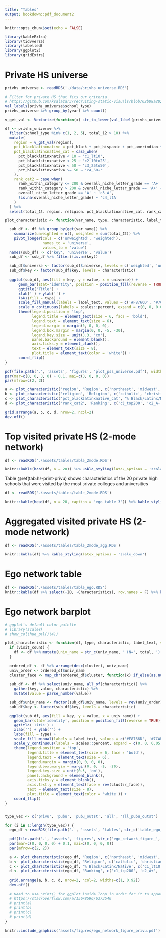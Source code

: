 ```yaml
---
title: "Tables"
output: bookdown::pdf_document2
---
```


```r
knitr::opts_chunk$set(echo = FALSE)

library(kableExtra)
library(tidyverse)
library(labelled)
library(ggplot2)
library(gridExtra)
```

# Private HS universe

```r
privhs_universe <- readRDS('./data/privhs_universe.RDS')

# Filter for private HS that fits our criteria
# https://github.com/ksalazar3/recruiting-static-visuals/blob/62b08a202ca7c93433a91d7e72e6c0e93ac6eb5b/sql/update_imported_hs_data.sql#L52-L56
val_labels(privhs_universe$school_type)
privhs_universe %>% group_by(year) %>% count()

v_get_val <- Vectorize(function(x) str_to_lower(val_label(privhs_universe$region, x)))

df <- privhs_universe %>%
  filter(school_type %in% c(1, 2, 5), total_12 > 10) %>% 
  mutate(
    region = v_get_val(region),
    pct_blacklatinxnative = pct_black + pct_hispanic + pct_amerindian + pct_nativehawaii,
    pct_blacklatinxnative_cat = case_when(
      pct_blacklatinxnative < 10 ~ 'c1_lt10',
      pct_blacklatinxnative < 25 ~ 'c2_10to25',
      pct_blacklatinxnative < 50 ~ 'c3_25to50',
      pct_blacklatinxnative >= 50 ~ 'c4_50+'
    ),
    rank_cat2 = case_when(
      rank_within_category <= 200 & overall_niche_letter_grade == 'A+' ~ 'c1_top200',
      rank_within_category > 200 & overall_niche_letter_grade == 'A+' ~ 'c2_A+',
      overall_niche_letter_grade == 'A' ~ 'c3_A',
      !is.na(overall_niche_letter_grade) ~ 'c4_ltA'
    ) 
  ) %>% 
  select(total_12, region, religion, pct_blacklatinxnative_cat, rank_cat2)

plot_characteristic <- function(var_name, type, characteristic, label_text) {

  sub_df <- df %>% group_by(get(var_name)) %>% 
    summarize(unweighted = n(), weighted = sum(total_12)) %>% 
    pivot_longer(cols = c('unweighted', 'weighted'),
                 names_to = 'universe',
                 values_to = 'value')
  names(sub_df) <- c('key', 'universe', 'value')
  sub_df <- sub_df %>% filter(!is.na(key))
  
  sub_df$universe <- factor(sub_df$universe, levels = c('weighted', 'unweighted'))
  sub_df$key <- factor(sub_df$key, levels = characteristic)
  
  ggplot(sub_df, aes(fill = key, y = value, x = universe)) + 
      geom_bar(stat='identity', position = position_fill(reverse = TRUE), width = 0.7) +
      ggtitle('Title') +
      xlab('') + ylab('') +
      labs(fill = type) +
      scale_fill_manual(labels = label_text, values = c('#F8766D', '#7CAE00', '#00BFC4', '#C77CFF')) +
      scale_y_continuous(labels = scales::percent, expand = c(0, 0, 0.05, 0)) +
      theme(legend.position = 'top',
            legend.title = element_text(size = 6, face = 'bold'),
            legend.text = element_text(size = 6),
            legend.margin = margin(0, 0, 0, 0),
            legend.box.margin = margin(0, 0, -5, -30),
            legend.key.size = unit(0.3, 'cm'),
            panel.background = element_blank(),
            axis.ticks.y = element_blank(),
            text = element_text(size = 8),
            plot.title = element_text(color = 'white')) +
      coord_flip()
}

pdf(file.path('.', 'assets', 'figures', 'plot_pss_universe.pdf'), width = 8, height = 4)
par(mar=c(0, 0, 0, 0) + 0.1, mai=c(0, 0, 0, 0))
par(mfrow=c(2, 2))

a <- plot_characteristic('region', 'Region', c('northeast', 'midwest', 'south', 'west'), c('Northeast', 'Midwest', 'South', 'West'))
b <- plot_characteristic('religion', 'Religion', c('catholic', 'christian', 'other', 'nonsectarian'), c('Catholic', 'Christian', 'Other religion', 'Nonsectarian'))
c <- plot_characteristic('pct_blacklatinxnative_cat', '% Black/Latinx/Native', c('c1_lt10', 'c2_10to25', 'c3_25to50', 'c4_50+'), c('<10%', '10-25%', '25-50%', '50%+'))
d <- plot_characteristic('rank_cat2', 'Ranking', c('c1_top200', 'c2_A+', 'c3_A', 'c4_ltA'), c('Top 200 A+', 'Other A+', 'A', 'Less than A'))

grid.arrange(a, b, c, d, nrow=2, ncol=2)
dev.off()
```


# Top visited private HS (2-mode network)

```r
df <- readRDS('./assets/tables/table_2mode.RDS')

knitr::kable(head(df, n = 20)) %>% kable_styling(latex_options = 'scale_down')
```

Table \@ref(tab:hs-print-privu) shows characteristics of the 20 private high schools that were visited by the most private colleges and universities

```r
df <- readRDS('./assets/tables/table_2mode.RDS')

knitr::kable(head(df, n = 20, caption = 'ego table 3')) %>% kable_styling(latex_options = 'scale_down')
```

# Aggregated visited private HS (2-mode network)

```r
df <- readRDS('./assets/tables/table_2mode_agg.RDS')

knitr::kable(df) %>% kable_styling(latex_options = 'scale_down')
```

# Ego network table

```r
df <- readRDS('./assets/tables/table_ego.RDS')
knitr::kable(df %>% select(-ID, -Characteristics), row.names = F) %>% kable_styling(latex_options = 'scale_down')
```

# Ego network barplot

\newpage

```r
# ggplot's default color palette
# library(scales)
# show_col(hue_pal()(4))

plot_characteristic <- function(df, type, characteristic, label_text, visit_count = FALSE) {
  if (visit_count) {
    df <- df %>% mutate(univ_name = str_c(univ_name, ' (N=', total, ')'))
  }
  
  ordered_df <- df %>% arrange(desc(cluster), univ_name)
  univ_order <- ordered_df$univ_name
  cluster_face <- map_chr(ordered_df$cluster, function(x) if_else(as.numeric(x) %% 2 == 0, 'bold', 'plain'))
  
  sub_df <- df %>% select(univ_name, all_of(characteristic)) %>%
    gather(key, value, characteristic) %>%
    mutate(value = parse_number(value))

  sub_df$univ_name <- factor(sub_df$univ_name, levels = rev(univ_order))
  sub_df$key <- factor(sub_df$key, levels = characteristic)

  ggplot(sub_df, aes(fill = key, y = value, x = univ_name)) + 
    geom_bar(stat='identity', position = position_fill(reverse = TRUE)) +
    ggtitle('Title') +
    xlab('') + ylab('') +
    labs(fill = type) +
    scale_fill_manual(labels = label_text, values = c('#F8766D', '#7CAE00', '#00BFC4', '#C77CFF')) +
    scale_y_continuous(labels = scales::percent, expand = c(0, 0, 0.05, 0)) +
    theme(legend.position = 'top',
          legend.title = element_text(size = 6, face = 'bold'),
          legend.text = element_text(size = 6),
          legend.margin = margin(0, 0, 0, 0),
          legend.box.margin = margin(0, 0, -5, -30),
          legend.key.size = unit(0.3, 'cm'),
          panel.background = element_blank(),
          axis.ticks.y = element_blank(),
          axis.text.y = element_text(face = rev(cluster_face)),
          text = element_text(size = 8),
          plot.title = element_text(color = 'white')) +
    coord_flip()
}


type_vec <- c('privu', 'pubu', 'pubu_outst', 'all', 'all_pubu_outst')

for (i in 1:length(type_vec)) {
  ego_df <-readRDS(file.path('.', 'assets', 'tables', str_c('table_ego_', type_vec[i], '.RDS')))

  pdf(file.path('.', 'assets', 'figures', str_c('ego_network_figure_', type_vec[i], '.pdf')))
  par(mar=c(0, 0, 0, 0) + 0.1, mai=c(0, 0, 0, 0))
  par(mfrow=c(2, 2))
  
  a <- plot_characteristic(ego_df, 'Region', c('northeast', 'midwest', 'south', 'west'), c('Northeast', 'Midwest', 'South', 'West'), visit_count = TRUE)
  b <- plot_characteristic(ego_df, 'Religion', c('catholic', 'christian', 'other', 'nonsectarian'), c('Catholic', 'Christian', 'Other religion', 'Nonsectarian'))
  c <- plot_characteristic(ego_df, '% Black/Latinx/Native', c('c1_lt10', 'c2_10to25', 'c3_25to50', 'c4_50+'), c('<10%', '10-25%', '25-50%', '50%+'), visit_count = TRUE)
  d <- plot_characteristic(ego_df, 'Ranking', c('c1_top200', 'c2_A+', 'c3_A', 'c4_ltA'), c('Top 200 A+', 'Other A+', 'A', 'Less than A'))
  
  grid.arrange(a, b, c, d, nrow=2, ncol=2, widths=c(1, 0.92))
  dev.off()
  
  # Need to use print() for ggplot inside loop in order for it to appear
  # https://stackoverflow.com/a/15678596/6373540
  # print(a)
  # print(b)
  # print(c)
  # print(d)
}
```

```r
knitr::include_graphics('assets/figures/ego_network_figure_privu.pdf')
```

\begin{center}
* \textit{Universities are grouped by clusters, as indicated by alternating bolded and normal font}
\end{center}

